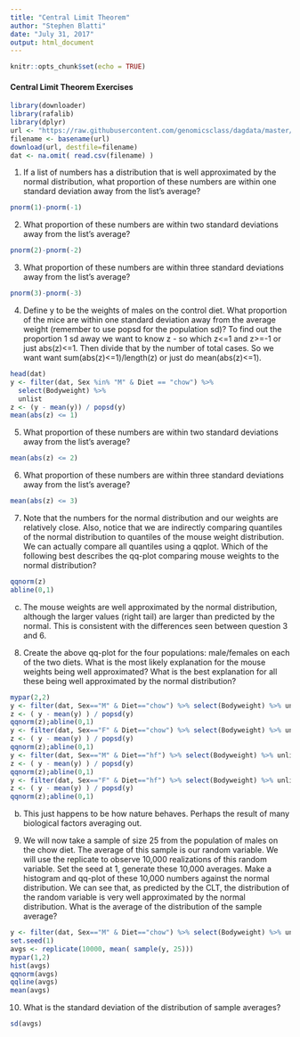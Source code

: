 ---
title: "Central Limit Theorem"
author: "Stephen Blatti"
date: "July 31, 2017"
output: html_document
---

```{r setup, include=FALSE}
knitr::opts_chunk$set(echo = TRUE)
```

#### Central Limit Theorem Exercises
```{r}
library(downloader) 
library(rafalib)
library(dplyr)
url <- "https://raw.githubusercontent.com/genomicsclass/dagdata/master/inst/extdata/mice_pheno.csv"
filename <- basename(url)
download(url, destfile=filename)
dat <- na.omit( read.csv(filename) )
```
1. If a list of numbers has a distribution that is well approximated by the normal distribution, what proportion of these numbers are within one standard deviation away from the list's average? 
```{r}
pnorm(1)-pnorm(-1)
```
2. What proportion of these numbers are within two standard deviations away from the list's average?
```{r}
pnorm(2)-pnorm(-2)
```
3. What proportion of these numbers are within three standard deviations away from the list's average?
```{r}
pnorm(3)-pnorm(-3)
```
4. Define y to be the weights of males on the control diet. What proportion of the mice are within one standard deviation away from the average weight (remember to use popsd for the population sd)? 
  To find out the proportion 1 sd away we want to know z - so which z<=1 and z>=-1 or just abs(z)<=1. Then divide that by the number of total cases. So we want want sum(abs(z)<=1)/length(z) or just do mean(abs(z)<=1). 
```{r}
head(dat)
y <- filter(dat, Sex %in% "M" & Diet == "chow") %>%
  select(Bodyweight) %>% 
  unlist
z <- (y - mean(y)) / popsd(y) 
mean(abs(z) <= 1)
```
5. What proportion of these numbers are within two standard deviations away from the list's average? 
```{r}
mean(abs(z) <= 2)
```
6. What proportion of these numbers are within three standard deviations away from the list's average? 
```{r}
mean(abs(z) <= 3)
```
7. Note that the numbers for the normal distribution and our weights are relatively close. Also, notice that we are indirectly comparing quantiles of the normal distribution to quantiles of the mouse weight distribution. We can actually compare all quantiles using a qqplot. Which of the following best describes the qq-plot comparing mouse weights to the normal distribution? 
```{r}
qqnorm(z)
abline(0,1)
```

c. The mouse weights are well approximated by the normal distribution, although the larger values (right tail) are larger than predicted by the normal. This is consistent with the differences seen between question 3 and 6.

8. Create the above qq-plot for the four populations: male/females on each of the two diets. What is the most likely explanation for the mouse weights being well approximated? What is the best explanation for all these being well approximated by the normal distribution? 

```{r}
mypar(2,2)
y <- filter(dat, Sex=="M" & Diet=="chow") %>% select(Bodyweight) %>% unlist
z <- ( y - mean(y) ) / popsd(y)
qqnorm(z);abline(0,1)
y <- filter(dat, Sex=="F" & Diet=="chow") %>% select(Bodyweight) %>% unlist
z <- ( y - mean(y) ) / popsd(y)
qqnorm(z);abline(0,1)
y <- filter(dat, Sex=="M" & Diet=="hf") %>% select(Bodyweight) %>% unlist
z <- ( y - mean(y) ) / popsd(y)
qqnorm(z);abline(0,1)
y <- filter(dat, Sex=="F" & Diet=="hf") %>% select(Bodyweight) %>% unlist
z <- ( y - mean(y) ) / popsd(y)
qqnorm(z);abline(0,1)
```

b. This just happens to be how nature behaves. Perhaps the result of many biological factors averaging out.

9. We will now take a sample of size 25 from the population of males on the chow diet. The average of this sample is our random variable. We will use the replicate to observe 10,000 realizations of this random variable. Set the seed at 1, generate these 10,000 averages. Make a histogram and qq-plot of these 10,000 numbers against the normal distribution. We can see that, as predicted by the CLT, the distribution of the random variable is very well approximated by the normal distribution. What is the average of the distribution of the sample average?
```{r}
y <- filter(dat, Sex=="M" & Diet=="chow") %>% select(Bodyweight) %>% unlist
set.seed(1)
avgs <- replicate(10000, mean( sample(y, 25)))
mypar(1,2)
hist(avgs)
qqnorm(avgs)
qqline(avgs)
mean(avgs)
```
10. What is the standard deviation of the distribution of sample averages?
```{r}
sd(avgs)
```














